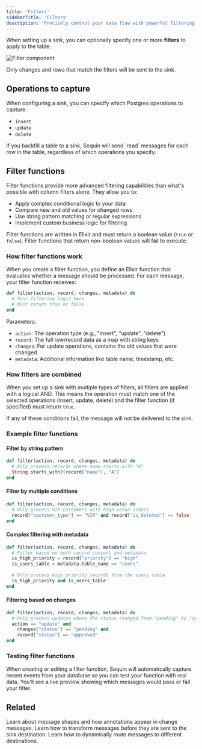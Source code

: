 ```yaml
---
title: 'Filters'
sidebarTitle: 'Filters'
description: 'Precisely control your data flow with powerful filtering options. Learn to filter by operation type, column values, and even nested JSON fields for efficient CDC processing.'
---
```


When setting up a sink, you can optionally specify one or more **filters** to apply to the table:

<Frame>
  <img style={{maxWidth: '600px'}} src="/images/reference/filter-component.png" alt="Filter component" />
</Frame>

Only changes and rows that match the filters will be sent to the sink.

## Operations to capture

When configuring a sink, you can specify which Postgres operations to capture:

- `insert`
- `update`
- `delete`

<Note>
  If you backfill a table to a sink, Sequin will send `read` messages for each row in the table, regardless of which operations you specify.
</Note>

## Filter functions

Filter functions provide more advanced filtering capabilities than what's possible with column filters alone. They allow you to:

- Apply complex conditional logic to your data
- Compare new and old values for changed rows
- Use string pattern matching or regular expressions
- Implement custom business logic for filtering

Filter functions are written in Elixir and must return a boolean value (`true` or `false`). Filter functions that return non-boolean values will fail to execute.

### How filter functions work

When you create a filter function, you define an Elixir function that evaluates whether a message should be processed. For each message, your filter function receives:

```elixir
def filter(action, record, changes, metadata) do
  # Your filtering logic here
  # Must return true or false
end
```

Parameters:
- `action`: The operation type (e.g., "insert", "update", "delete")
- `record`: The full row/record data as a map with string keys
- `changes`: For update operations, contains the old values that were changed
- `metadata`: Additional information like table name, timestamp, etc.

### How filters are combined

When you set up a sink with multiple types of filters, all filters are applied with a logical AND. This means the operation must match one of the selected operations (insert, update, delete) and the filter function (if specified) must return `true`.

If any of these conditions fail, the message will not be delivered to the sink.

### Example filter functions

#### Filter by string pattern

```elixir
def filter(action, record, changes, metadata) do
  # Only process records where name starts with "A"
  String.starts_with?(record["name"], "A")
end
```

#### Filter by multiple conditions

```elixir
def filter(action, record, changes, metadata) do
  # Only process VIP customers with high-value orders
  record["customer_type"] == "VIP" and record["is_deleted"] == false
end
```

#### Complex filtering with metadata

```elixir
def filter(action, record, changes, metadata) do
  # Filter based on both record content and metadata
  is_high_priority = record["priority"] == "high"
  is_users_table = metadata.table_name == "users"
  
  # Only process high priority records from the users table
  is_high_priority and is_users_table
end
```

#### Filtering based on changes

```elixir
def filter(action, record, changes, metadata) do
  # Only process updates where the status changed from "pending" to "approved"
  action == "update" and 
    changes["status"] == "pending" and 
    record["status"] == "approved"
end
```

### Testing filter functions

When creating or editing a filter function, Sequin will automatically capture recent events from your database so you can test your function with real data. You'll see a live preview showing which messages would pass or fail your filter.

## Related

<CardGroup>
  <Card title="Messages reference" icon="message-dots" href="/reference/messages">
    Learn about message shapes and how annotations appear in change messages.
  </Card>
  <Card title="Transforms" icon="wand-magic-sparkles" href="/reference/transforms">
    Learn how to transform messages before they are sent to the sink destination.
  </Card>
  <Card title="Routing" icon="route" href="/reference/routing">
    Learn how to dynamically route messages to different destinations.
  </Card>
</CardGroup>
